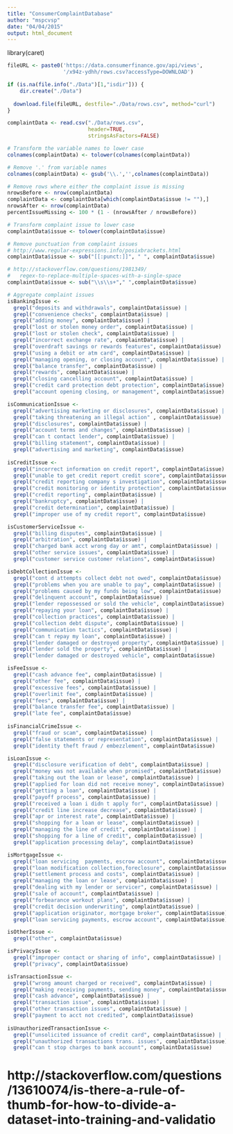 ```yaml
---
title: "ConsumerComplaintDatabase"
author: "mspcvsp"
date: "04/04/2015"
output: html_document
---
```

library(caret)

```r
fileURL <- paste0('https://data.consumerfinance.gov/api/views',
                  '/x94z-ydhh/rows.csv?accessType=DOWNLOAD')

if (is.na(file.info("./Data")[1,"isdir"])) {
    dir.create("./Data")
    
  download.file(fileURL, destfile="./Data/rows.csv", method="curl")
}

complaintData <- read.csv("./Data/rows.csv",
                          header=TRUE,
                          stringsAsFactors=FALSE)

# Transform the variable names to lower case
colnames(complaintData) <- tolower(colnames(complaintData))

# Remove '.' from variable names
colnames(complaintData) <- gsub('\\.','',colnames(complaintData))

# Remove rows where either the complaint issue is missing
nrowsBefore <- nrow(complaintData)
complaintData <- complaintData[which(complaintData$issue != ""),]
nrowsAfter <- nrow(complaintData)
percentIssueMissing <- 100 * (1 - (nrowsAfter / nrowsBefore))

# Transform complaint issue to lower case
complaintData$issue <- tolower(complaintData$issue)

# Remove punctuation from complaint issues
# http://www.regular-expressions.info/posixbrackets.html
complaintData$issue <- sub("[[:punct:]]", " ", complaintData$issue)

# http://stackoverflow.com/questions/1981349/
#   regex-to-replace-multiple-spaces-with-a-single-space
complaintData$issue <- sub("\\s\\s+"," ",complaintData$issue)

# Aggregate complaint issues
isBankingIssue <-
  grepl("deposits and withdrawals", complaintData$issue) |
  grepl("convenience checks", complaintData$issue) |
  grepl("adding money", complaintData$issue) |
  grepl("lost or stolen money order", complaintData$issue) |
  grepl("lost or stolen check", complaintData$issue) |
  grepl("incorrect exchange rate", complaintData$issue) |
  grepl("overdraft savings or rewards features", complaintData$issue) |
  grepl("using a debit or atm card", complaintData$issue) |
  grepl("managing opening, or closing account", complaintData$issue) |
  grepl("balance transfer", complaintData$issue) |
  grepl("rewards", complaintData$issue) |
  grepl("closing cancelling account", complaintData$issue) |
  grepl("credit card protection debt protection", complaintData$issue) |
  grepl("account opening closing, or management", complaintData$issue)

isCommunicationIssue <-
  grepl("advertising marketing or disclosures", complaintData$issue) |
  grepl("taking threatening an illegal action" , complaintData$issue) |
  grepl("disclosures", complaintData$issue) |
  grepl("account terms and changes", complaintData$issue) |
  grepl("can t contact lender", complaintData$issue) |
  grepl("billing statement", complaintData$issue) |
  grepl("advertising and marketing", complaintData$issue)
  
isCreditIssue <-
  grepl("incorrect information on credit report", complaintData$issue) |
  grepl("unable to get credit report credit score", complaintData$issue) |
  grepl("credit reporting company s investigation", complaintData$issue) |
  grepl("credit monitoring or identity protection", complaintData$issue) |
  grepl("credit reporting", complaintData$issue) |
  grepl("bankruptcy", complaintData$issue) |
  grepl("credit determination", complaintData$issue) |
  grepl("improper use of my credit report", complaintData$issue)

isCustomerServiceIssue <-
  grepl("billing disputes", complaintData$issue) |
  grepl("arbitration", complaintData$issue) |
  grepl("charged bank acct wrong day or amt", complaintData$issue) |
  grepl("other service issues", complaintData$issue) |
  grepl("customer service customer relations", complaintData$issue)

isDebtCollectionIssue <-
  grepl("cont d attempts collect debt not owed", complaintData$issue) |
  grepl("problems when you are unable to pay", complaintData$issue) |
  grepl("problems caused by my funds being low", complaintData$issue) |
  grepl("delinquent account", complaintData$issue) |
  grepl("lender repossessed or sold the vehicle", complaintData$issue) |
  grepl("repaying your loan", complaintData$issue) |
  grepl("collection practices", complaintData$issue) |
  grepl("collection debt dispute", complaintData$issue) |
  grepl("communication tactics", complaintData$issue) |
  grepl("can t repay my loan", complaintData$issue) |
  grepl("lender damaged or destroyed property", complaintData$issue) |
  grepl("lender sold the property", complaintData$issue) |
  grepl("lender damaged or destroyed vehicle", complaintData$issue)

isFeeIssue <- 
  grepl("cash advance fee", complaintData$issue) |
  grepl("other fee", complaintData$issue) |
  grepl("excessive fees", complaintData$issue) |
  grepl("overlimit fee", complaintData$issue) |
  grepl("fees", complaintData$issue) |
  grepl("balance transfer fee", complaintData$issue) |
  grepl("late fee", complaintData$issue)
  
isFinancialCrimeIssue <- 
  grepl("fraud or scam", complaintData$issue) |
  grepl("false statements or representation", complaintData$issue) |
  grepl("identity theft fraud / embezzlement", complaintData$issue)

isLoanIssue <-
  grepl("disclosure verification of debt", complaintData$issue) |
  grepl("money was not available when promised", complaintData$issue) |
  grepl("taking out the loan or lease", complaintData$issue) |
  grepl("applied for loan did not receive money", complaintData$issue) |
  grepl("getting a loan", complaintData$issue) |
  grepl("payoff process", complaintData$issue) |
  grepl("received a loan i didn t apply for", complaintData$issue) |
  grepl("credit line increase decrease", complaintData$issue) |
  grepl("apr or interest rate", complaintData$issue) |
  grepl("shopping for a loan or lease", complaintData$issue) |
  grepl("managing the line of credit", complaintData$issue) |
  grepl("shopping for a line of credit", complaintData$issue) |
  grepl("application processing delay", complaintData$issue)

isMortgageIssue <-
  grepl("loan servicing  payments, escrow account", complaintData$issue) |
  grepl("loan modification collection,foreclosure", complaintData$issue) |
  grepl("settlement process and costs", complaintData$issue) |
  grepl("managing the loan or lease", complaintData$issue) |
  grepl("dealing with my lender or servicer", complaintData$issue) |
  grepl("sale of account", complaintData$issue) |
  grepl("forbearance workout plans", complaintData$issue) |
  grepl("credit decision underwriting", complaintData$issue) |
  grepl("application originator, mortgage broker", complaintData$issue) |
  grepl("loan servicing payments, escrow account", complaintData$issue)

isOtherIssue <- 
  grepl("other", complaintData$issue)

isPrivacyIssue <-
  grepl("improper contact or sharing of info", complaintData$issue) |
  grepl("privacy", complaintData$issue)

isTransactionIssue <- 
  grepl("wrong amount charged or received", complaintData$issue) |
  grepl("making receiving payments, sending money", complaintData$issue) |
  grepl("cash advance", complaintData$issue) |
  grepl("transaction issue", complaintData$issue) |
  grepl("other transaction issues", complaintData$issue) |
  grepl("payment to acct not credited", complaintData$issue)
  
isUnauthorizedTransactionIssue <-
  grepl("unsolicited issuance of credit card", complaintData$issue) |
  grepl("unauthorized transactions trans. issues", complaintData$issue) |
  grepl("can t stop charges to bank account", complaintData$issue)
```
# http://stackoverflow.com/questions/13610074/is-there-a-rule-of-thumb-for-how-to-divide-a-dataset-into-training-and-validatio
